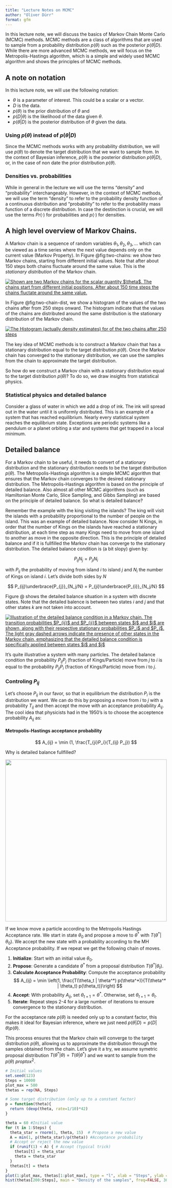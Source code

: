 ```yaml
---
title: "Lecture Notes on MCMC"
author: "Oliver Dürr"
format: gfm
---
```


In this lecture note, we will discuss the basics of Markov Chain Monte Carlo (MCMC) methods. MCMC methods are a class of algorithms that are used to sample from a probability distribution $p(\theta)$ such as the posterior $p(\theta|D)$. While there are more advanced MCMC methods, we will focus on the Metropolis-Hastings algorithm, which is a simple and widely used MCMC algorithm and shows the principles of MCMC methods.

## A note on notation

In this lecture note, we will use the following notation:

-   $\theta$ is a parameter of interest. This could be a scalar or a vector.
-   $D$ is the data.
-   $p(\theta)$ is the prior distribution of $\theta$ and
-   $p(D|\theta)$ is the likelihood of the data given $\theta$.
-   $p(\theta|D)$ is the posterior distribution of $\theta$ given the data.

### Using $p(\theta)$ instead of $p(\theta|D)$

Since the MCMC methods works with any probability distribution, we will use $p(\theta)$ to denote the target distribution that we want to sample from. In the context of Bayesian inference, $p(\theta)$ is the posterior distribution $p(\theta|D)$, or, in the case of non date the prior distribution $p(\theta)$.

### Densities vs. probabilities

While in general in the lecture we will use the terms "density" and "probability" interchangeably. However, in the context of MCMC methods, we will use the term "density" to refer to the probability density function of a continuous distribution and "probability" to refer to the probability mass function of a discrete distribution. In case the destinction is crucial, we will use the terms $Pr(\cdot)$ for probabilities and $p(\cdot)$ for densities.

## A high level overview of Markov Chains.

A Markov chain is a sequence of random variables $\theta_1, \theta_2, \theta_3, \ldots$ which can be viewed as a time series where the next value depends only on the current value (Markov Property). In Figure @fig:two-chains: we show two Markov chains, starting from different initial values. Note that after about 150 steps both chains fluctuate around the same value. This is the *stationary distribution* of the Markov chain.

[![Shown are two Markov chains for the scalar quantity \$\\theta\$. The chains start from different initial positions. After about 150 time steps the chains fluctate around the same value.](2chains.png){#fig-two-chains fig-align="center"}](https://github.com/oduerr/da/blob/master/lecture_notes/MCMC/SimpleMCMC.R)

In Figure @fig:two-chain-dist, we show a histogram of the values of the two chains after from 250 steps onward. The histogram indicate that the values of the chains are distributed around the same distribution is the stationary distribution of the Markov chain.

[![The Histogram (actually density estimates) for of the two chains after 250 steps](2chains-marginal.png){#two-chain-dist fig-align="center"}](https://github.com/oduerr/da/blob/master/lecture_notes/MCMC/SimpleMCMC.R)

::: callout-note
The key idea of MCMC methods is to construct a Markov chain that has a stationary distribution equal to the target distribution $p(\theta)$. Once the Markov chain has converged to the stationary distribution, we can use the samples from the chain to approximate the target distribution.
:::

So how do we construct a Markov chain with a stationary distribution equal to the target distribution $p(\theta)$? To do so, we draw insights from statistical physics.

### Statistical physics and detailed balance

Consider a glass of water in which we add a drop of ink. The ink will spread out in the water until it is uniformly distributed. This is an example of a system that has reached equilibrium. Nearly every statistical system reaches the equilibrium state. Exceptions are periodic systems like a pendulum or a planet orbiting a star and systems that get trapped in a local minimum.

## Detailed balance

For a Markov chain to be useful, it needs to convert of a stationary distribution and the stationary distribution needs to be the target distribution $p(\theta)$. The Metropolis-Hastings algorithm is a simple MCMC algorithm that ensures that the Markov chain converges to the desired stationary distribution. The Metropolis-Hastings algorithm is based on the principle of detailed balance. Also almost all other MCMC algorithms (such as Hamiltonian Monte Carlo, Slice Sampling, and Gibbs Sampling) are based on the principle of detailed balance. So what is detailed balance?

Remember the example with the king visiting the islands? The king will visit the islands with a probability proportional to the number of people on the island. This was an example of detailed balance. Now consider N Kings, in order that the number of Kings on the islands have reached a stationary distribution, at each time step as many Kings need to move from one island to another as move in the opposite direction. This is the principle of detailed balance and if it is fullfilled the Markov chain has converge to the stationary distribution. The detailed balance condition is (a bit slopy) given by:

$$
  P_{ij} N_j = P_{ji} N_i
$$

with $P_{ij}$ the probability of moving from island $i$ to island $j$ and $N_i$ the number of Kings on island $i$. Let's divide both sides by $N$

$$
 P_{ij}\underbrace{P_{j}}_{N_j/N} = P_{ji}\underbrace{P_{i}}_{N_j/N}
$$

Figure \@ shows the detailed balance situation in a system with discrete states. Note that the detailed balence is between two states $i$ and $j$ and that other states $k$ are not taken into account.

[![Illustration of the detailed balance condition in a Markov chain. The transition probabilities \$P\_{ij}\$ and \$P\_{ji}\$ between states \$j\$ and \$i\$ are shown, along with their respective stationary probabilities \$P_i\$ and \$P_j\$. The light gray dashed arrows indicate the presence of other states in the Markov chain, emphasizing that the detailed balance condition is specifically applied between states \$i\$ and \$j\$](img_sources/db.png){#db fig-align="center"}](https://github.com/oduerr/da/blob/master/lecture_notes/MCMC/img_sources)

It's quite illustrative a system with many particles. The detailed balance condition the probability $P_{ij}P_j$ (fraction of Kings/Particle) move from $j$ to $i$ is equal to the probability $P_{ji}P_i$ (fraction of Kings/Particle) move from $i$ to $j$.

### Controling $P_{ij}$

Let's choose $P_{ij}$ in our favor, so that in equilibrium the distribution $P_i$ is the distribution we want. We can do this by proposing a move from $i$ to $j$ with a probability $T_{ij}$ and then accept the move with an acceptance probability $A_{ij}$. The cool idea that physicists had in the 1950's is to choose the acceptence probability $A_{ij}$ as:

#### Metropolis-Hastings acceptance probability
$$
A_{ij} = \min (1, \frac{T_{ji}P_i}{T_{ij} P_j})
$$ 

Why is detailed balance fullfilled?

![](images/db.png){width="504"}

If we know move a particle according to the Metropolis Hastings Acceptance rate. We start in state $\theta_0$ and propose a move to $\theta^*$ with $T(\theta^*|\theta_0)$. We accept the new state with a probability according to the MH Acceptance probability. If we repeat we get the following chain of moves.

1.  **Initialize**: Start with an initial value $\theta_0$.
2.  **Propose**: Generate a candidate $\theta^*$ from a proposal distribution $T(\theta^* | \theta_t)$.
3.  **Calculate Acceptance Probability**: Compute the acceptance probability $$
    A_{ij} = \min \left(1, \frac{T(\theta_t | \theta^*) p(\theta^*)}{T(\theta^* | \theta_t) p(\theta_t)}\right)
    $$
4.  **Accept**: With probability $A_{ij}$, set $\theta_{t+1} = \theta^*$. Otherwise, set $\theta_{t+1} = \theta_t$.
5.  **Iterate**: Repeat steps 2-4 for a large number of iterations to ensure convergence to the stationary distribution.

::: callout-note 
For the acceptance rate $p(\theta)$ is needed only up to a constant factor, this makes it ideal for Bayesian inference, where we just need $p(\theta|D) \propto p(D|\theta)p(\theta)$.
:::



This process ensures that the Markov chain will converge to the target distribution $p(\theta)$, allowing us to approximate the distribution through the samples obtained from the chain. Let's give it a try, we assume symetric proposal distribution $T(\theta^*|\theta) = T(\theta|\theta^*)$ and we want to sample from the $p(\theta) \ propto x^2$.


```r
# Initial values
set.seed(123)
Steps = 10000
plot_max = 500
thetas = rep(NA, Steps)

# Some target distribution (only up to a constant factor)
p = function(theta){
  return (dexp(theta, rate=1/10)*42)
}

theta = 60 #Initial value
for (t in 1:Steps) {
  theta_star = rnorm(1, theta, 15)  # Propose a new value
  A = min(1, p(theta_star)/p(theta)) #Acceptance probability
  # Accept or reject the new value
  if (runif(1) < A) { # Accept (typical trick)
    thetas[t] = theta_star
    theta = theta_star 
  } 
  thetas[t] = theta
}
plot(1:plot_max, thetas[1:plot_max], type = "l", xlab = "Steps", ylab = "Theta", main="Trace of the samples")
hist(thetas[200:Steps], main = "Density of the samples", freq=FALSE, 30)
```




